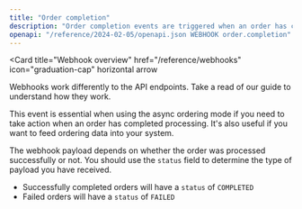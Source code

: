 ```yaml
---
title: "Order completion"
description: "Order completion events are triggered when an order has completed processing."
openapi: "/reference/2024-02-05/openapi.json WEBHOOK order.completion"
---
```


<Card
  title="Webhook overview"
  href="/reference/webhooks"
  icon="graduation-cap"
  horizontal
  arrow
>
  Webhooks work differently to the API endpoints. Take a read of our guide to
  understand how they work.
</Card>

This event is essential when using the async ordering mode if you need to take action when an order has completed processing. It's also useful if you want to feed ordering data into your system.

The webhook payload depends on whether the order was processed successfully or not. You should use the `status` field to determine the type of payload you have received.

- Successfully completed orders will have a `status` of `COMPLETED`
- Failed orders will have a `status` of `FAILED`
